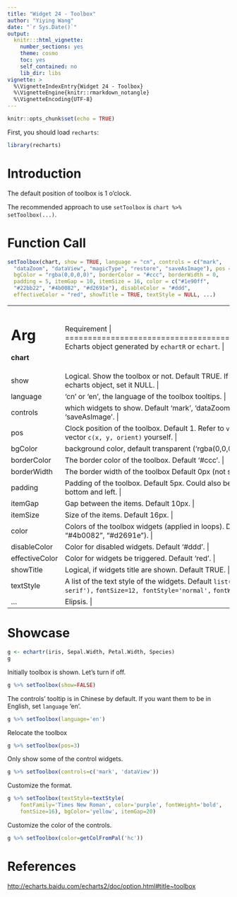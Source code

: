 ---
title: "Widget 24 - Toolbox"
author: "Yiying Wang"
date: "`r Sys.Date()`"
output: 
  knitr:::html_vignette:
    number_sections: yes
    theme: cosmo
    toc: yes
    self_contained: no
    lib_dir: libs
vignette: >
  %\VignetteIndexEntry{Widget 24 - Toolbox}
  %\VignetteEngine{knitr::rmarkdown_notangle}
  %\VignetteEncoding{UTF-8}
---

```{r setup, include=FALSE}
knitr::opts_chunk$set(echo = TRUE)
```

First, you should load `recharts`:
```{r}
library(recharts)
```

# Introduction

The default position of toolbox is 1 o'clock.

The recommended approach to use `setToolbox` is `chart %>% setToolbox(...)`.

# Function Call

```r
setToolbox(chart, show = TRUE, language = "cn", controls = c("mark",
  "dataZoom", "dataView", "magicType", "restore", "saveAsImage"), pos = 1,
  bgColor = "rgba(0,0,0,0)", borderColor = "#ccc", borderWidth = 0,
  padding = 5, itemGap = 10, itemSize = 16, color = c("#1e90ff",
  "#22bb22", "#4b0082", "#d2691e"), disableColor = "#ddd",
  effectiveColor = "red", showTitle = TRUE, textStyle = NULL, ...)
```

+--------------+---------------------------------------------------------------+
|   Arg        |  Requirement                                                |
+==============+===============================================================+
| **chart**    | Echarts object generated by `echartR` or `echart`.  |
+--------------+---------------------------------------------------------------+
| show         | Logical. Show the toolbox or not. Default TRUE. If you want to remove toolbox from the echarts object, set it NULL. |
+--------------+---------------------------------------------------------------+
| language     | 'cn' or 'en', the language of the toolbox tooltips. |
+--------------+---------------------------------------------------------------+
| controls     | which widgets to show. Default 'mark', 'dataZoom', 'dataView', 'magicType', 'restore', 'saveAsImage'. |
+--------------+---------------------------------------------------------------+
| pos          | Clock position of the toolbox. Default 1. Refer to `vecPos`. Or you can define the position vector `c(x, y, orient)` yourself. |
+--------------+---------------------------------------------------------------+
| bgColor      | background color, default transparent ('rgba(0,0,0,0)'). |
+--------------+---------------------------------------------------------------+
| borderColor  | The border color of the toolbox. Default '#ccc'. |
+--------------+---------------------------------------------------------------+
| borderWidth  | The border width of the toolbox Default 0px (not shown). |
+--------------+---------------------------------------------------------------+
| padding      | Padding of the toolbox. Default 5px. Could also be a list assigning padding of top, right, bottom and left. |
+--------------+---------------------------------------------------------------+
| itemGap      | Gap between the items. Default 10px. |
+--------------+---------------------------------------------------------------+
| itemSize     | Size of the items. Default 16px. |
+--------------+---------------------------------------------------------------+
| color        | Colors of the toolbox widgets (applied in loops). Default c("#1e90ff", "#22bb22", "#4b0082", "#d2691e"). |
+--------------+---------------------------------------------------------------+
| disableColor | Color for disabled widgets. Default '#ddd'. |
+--------------+---------------------------------------------------------------+
|effectiveColor| Color for widgets be triggered. Default 'red'. |
+--------------+---------------------------------------------------------------+
| showTitle    | Logical, if widgets title are shown. Default TRUE. |
+--------------+---------------------------------------------------------------+
| textStyle    | A list of the text style of the widgets. Default `list(fontFamily=c('Arial,` `Verdana, sans-serif'),` `fontSize=12, fontStyle='normal',` `fontWeight='normal')` |
+--------------+---------------------------------------------------------------+
| ...          | Elipsis. |
+--------------+---------------------------------------------------------------+

# Showcase

```{r}
g <- echartr(iris, Sepal.Width, Petal.Width, Species)
g
```

Initially toolbox is shown. Let's turn if off.
```{r}
g %>% setToolbox(show=FALSE)
```

The controls' tooltip is in Chinese by default. If you want them to be in English, set `language` 'en'.
```{r}
g %>% setToolbox(language='en')
```

Relocate the toolbox
```{r}
g %>% setToolbox(pos=3)
```

Only show some of the control widgets.
```{r}
g %>% setToolbox(controls=c('mark', 'dataView'))
```

Customize the format.
```{r}
g %>% setToolbox(textStyle=textStyle(
    fontFamily='Times New Roman', color='purple', fontWeight='bold', 
    fontSize=16), bgColor='yellow', itemGap=20)
```

Customize the color of the controls.
```{r}
g %>% setToolbox(color=getColFromPal('hc'))
```


# References

<http://echarts.baidu.com/echarts2/doc/option.html#title~toolbox>
